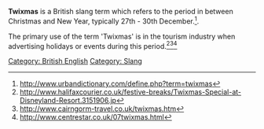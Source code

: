 {{move to wiktionary}}
'''Twixmas''' is a British slang term which refers to the period in between Christmas and New Year, typically 27th - 30th December.<ref>http://www.urbandictionary.com/define.php?term=twixmas</ref>.

The primary use of the term 'Twixmas' is in the tourism industry when advertising holidays or events during this period.<ref>http://www.halifaxcourier.co.uk/festive-breaks/Twixmas-Special-at-Disneyland-Resort.3151906.jp</ref><ref>http://www.cairngorm-travel.co.uk/twixmas.htm</ref><ref>http://www.centrestar.co.uk/07twixmas.html</ref>

[[Category: British English]]
[[Category: Slang]]